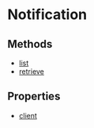 
# Notification

## Methods

- [list](../../Notification/methods/js_sdk.admin.Notification.list/page.mdx)
- [retrieve](../../Notification/methods/js_sdk.admin.Notification.retrieve/page.mdx)

## Properties

- [client](../../Notification/properties/js_sdk.admin.Notification.client/page.mdx)
